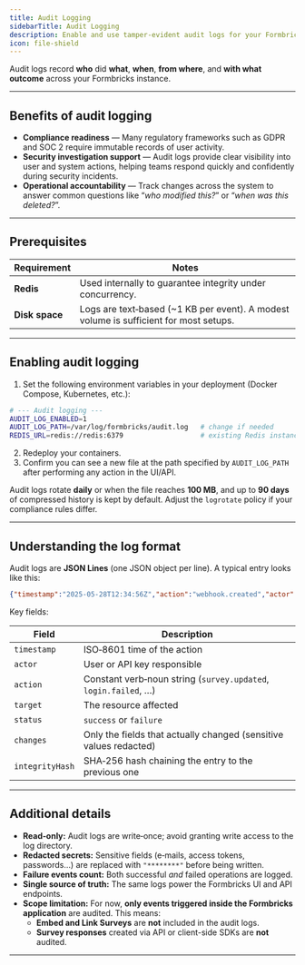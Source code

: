 ```yaml
---
title: Audit Logging
sidebarTitle: Audit Logging
description: Enable and use tamper‑evident audit logs for your Formbricks instance.
icon: file-shield
---
```



Audit logs record **who** did **what**, **when**, **from where**, and **with what outcome** across your Formbricks instance.

---

## Benefits of audit logging

- **Compliance readiness** — Many regulatory frameworks such as GDPR and SOC 2 require immutable records of user activity.
- **Security investigation support** — Audit logs provide clear visibility into user and system actions, helping teams respond quickly and confidently during security incidents.
- **Operational accountability** — Track changes across the system to answer common questions like “_who modified this?_” or “_when was this deleted?_”.

---

## Prerequisites

| Requirement | Notes |
|-------------|-------|
| **Redis** | Used internally to guarantee integrity under concurrency. |
| **Disk space** | Logs are text‑based (~1 KB per event). A modest volume is sufficient for most setups. |

---

## Enabling audit logging

1. Set the following environment variables in your deployment (Docker Compose, Kubernetes, etc.):

```bash title=".env"
# --- Audit logging ---
AUDIT_LOG_ENABLED=1
AUDIT_LOG_PATH=/var/log/formbricks/audit.log   # change if needed
REDIS_URL=redis://redis:6379                   # existing Redis instance
```

2. Redeploy your containers.
3. Confirm you can see a new file at the path specified by `AUDIT_LOG_PATH` after performing any action in the UI/API.

<Hint type="info">Audit logs rotate **daily** or when the file reaches **100 MB**, and up to **90 days** of compressed history is kept by default. Adjust the `logrotate` policy if your compliance rules differ.</Hint>

---

## Understanding the log format

Audit logs are **JSON Lines** (one JSON object per line). A typical entry looks like this:

```json
{"timestamp":"2025-05-28T12:34:56Z","action":"webhook.created","actor":{"id":"apiKey_123","type":"api"},"target":{"type":"webhook","id":"wh_456"},"organizationId":"org_789","status":"success","ipAddress":"203.0.113.42","changes":{"url":"https://example.com"},"integrityHash":"…","previousHash":"…"}
```

Key fields:

| Field | Description |
|-------|-------------|
| `timestamp` | ISO‑8601 time of the action |
| `actor` | User or API key responsible |
| `action` | Constant verb‑noun string (`survey.updated`, `login.failed`, …) |
| `target` | The resource affected |
| `status` | `success` or `failure` |
| `changes` | Only the fields that actually changed (sensitive values redacted) |
| `integrityHash` | SHA‑256 hash chaining the entry to the previous one |

---

## Additional details

- **Read‑only:** Audit logs are write‑once; avoid granting write access to the log directory.
- **Redacted secrets:** Sensitive fields (e‑mails, access tokens, passwords…) are replaced with `"********"` before being written.
- **Failure events count:** Both successful *and* failed operations are logged.
- **Single source of truth:** The same logs power the Formbricks UI and API endpoints.
- **Scope limitation:** For now, **only events triggered inside the Formbricks application** are audited. This means:
  - **Embed and Link Surveys** are **not** included in the audit logs.
  - **Survey responses** created via API or client-side SDKs are **not** audited.

---
